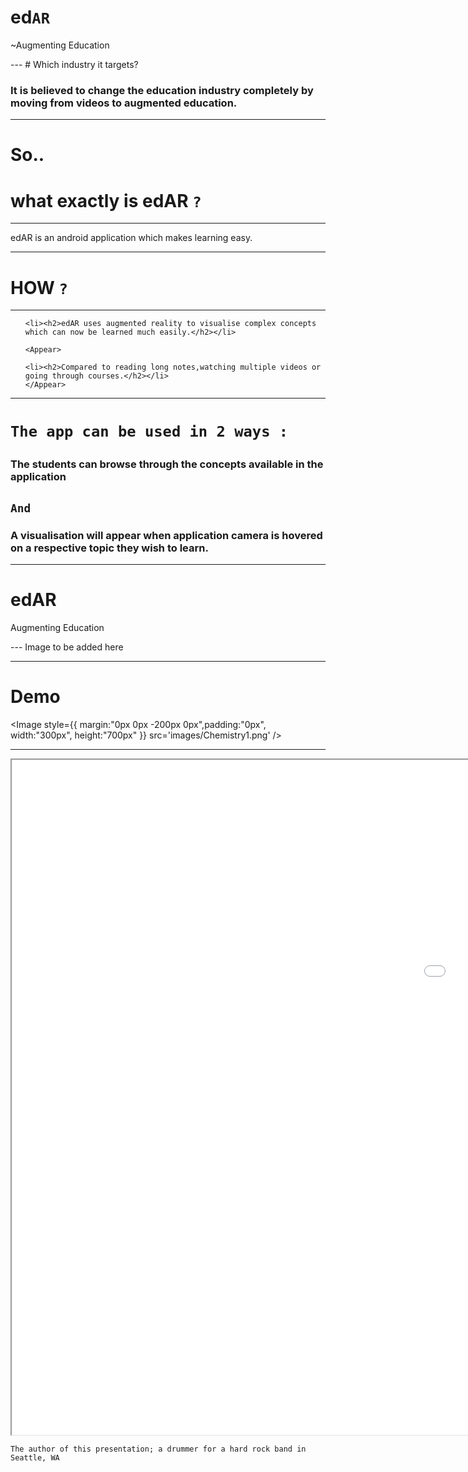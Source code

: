 

# ed`AR`
<p>~Augmenting Education</p>
<Head>
  <title>edAR</title>
</Head>
---
# Which industry it targets?

<div style={{ color: 'grey' }}>
  <Appear>
  <h3>It is believed to change the education industry completely by moving from videos to augmented education.</h3>
  </Appear>
</div>

---

# So..

# what exactly is edAR `?` 
  

---

edAR is an android application which makes learning easy.

---



  
# HOW `?` 
  



---
<div >
  
  <ul style={{listStyle: 'none'}}>
    
    <li><h2>edAR uses augmented reality to visualise complex concepts which can now be learned much easily.</h2></li>
    
    <Appear>
    
    <li><h2>Compared to reading long notes,watching multiple videos or going through courses.</h2></li>
    </Appear>

  </ul> 
  
</div>

---

<div style={{ color: 'cornflowerblue' }}>
  
  <h1>
    
    The app can be used in 2 ways :

  </h1>

</div>

### The students can browse through the concepts available in the application

## `And`

### A visualisation will appear when application camera is hovered on a respective topic they wish to learn. 




---


<div style={{ color: 'cornflowerblue' }}>
  
  <h1>edAR</h1>

</div>

<p></p>
<p>Augmenting Education</p>
---
Image to be added here 

---

# Demo

<Image style={{ margin:"0px 0px -200px 0px",padding:"0px", width:"300px", height:"700px" }}  src='images/Chemistry1.png' />

---

<iframe width="1920" height="1080" src='video/ardemo1.mp4' >
</iframe>

```notes
The author of this presentation; a drummer for a hard rock band in Seattle, WA
```
